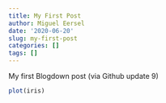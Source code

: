 ```yaml
---
title: My First Post
author: Miguel Eersel
date: '2020-06-20'
slug: my-first-post
categories: []
tags: []
---
```


My first Blogdown post (via Github update 9)


```r

plot(iris)

```

